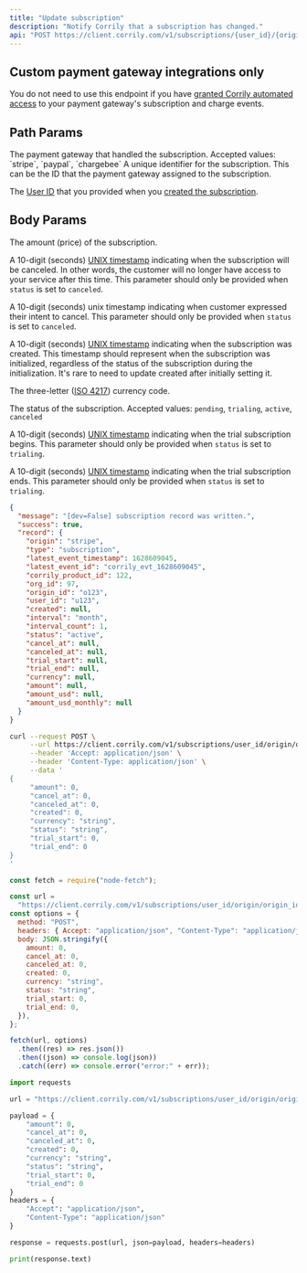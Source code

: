 ```yaml
---
title: "Update subscription"
description: "Notify Corrily that a subscription has changed."
api: "POST https://client.corrily.com/v1/subscriptions/{user_id}/{origin}/{origin_id}"
---
```


<Warning>
  <h2>Custom payment gateway integrations only</h2>

You do not need to use this endpoint if you have [granted Corrily automated access](../payment-gateways/integration-guide#recommended-provide-automated-access-of-subscription-and-charge-events) to your payment gateway's subscription and charge events.

</Warning>

## Path Params

<ParamField path="origin" type="string" required>
  The payment gateway that handled the subscription. Accepted values: `stripe`,
  `paypal`, `chargebee`
</ParamField>

<ParamField path="origin_id" type="string" required>
  A unique identifier for the subscription. This can be the ID that the payment
  gateway assigned to the subscription.
</ParamField>

<ParamField path="user_id" type="string" required>

The [User ID](../users/user-ids) that you provided when you [created the subscription](./create-subscription).

</ParamField>

## Body Params

<ParamField body="amount" type="float">

The amount (price) of the subscription.

</ParamField>

<ParamField body="cancel_at" type="integer">

A 10-digit (seconds) [UNIX timestamp](https://en.wikipedia.org/wiki/Unix_time)
indicating when the subscription will be canceled. In other words, the
customer will no longer have access to your service after this time. This
parameter should only be provided when `status` is set to `canceled`.

</ParamField>

<ParamField body="canceled_at" type="integer">

A 10-digit (seconds) unix timestamp indicating when customer expressed their
intent to cancel. This parameter should only be provided when `status` is set
to `canceled`.

</ParamField>

<ParamField body="created" type="integer">

A 10-digit (seconds) [UNIX timestamp](https://en.wikipedia.org/wiki/Unix_time)
indicating when the subscription was created. This timestamp should represent
when the subscription was initialized, regardless of the status of the
subscription during the initialization. It's rare to need to update created
after initially setting it.

</ParamField>

<ParamField body="currency" type="string">

The three-letter ([ISO
4217](https://en.wikipedia.org/wiki/ISO_4217#Active_codes)) currency code.

</ParamField>

<ParamField body="status" type="string">

The status of the subscription. Accepted values: `pending`, `trialing`,
`active`, `canceled`

</ParamField>

<ParamField body="trial_start" type="integer">

A 10-digit (seconds) [UNIX timestamp](https://en.wikipedia.org/wiki/Unix_time)
indicating when the trial subscription begins. This parameter should only be
provided when `status` is set to `trialing`.

</ParamField>

<ParamField body="trial_end" type="integer">

A 10-digit (seconds) [UNIX timestamp](https://en.wikipedia.org/wiki/Unix_time)
indicating when the trial subscription ends. This parameter should only be
provided when `status` is set to `trialing`.

</ParamField>

<ResponseExample>

```json Example
{
  "message": "[dev=False] subscription record was written.",
  "success": true,
  "record": {
    "origin": "stripe",
    "type": "subscription",
    "latest_event_timestamp": 1628609045,
    "latest_event_id": "corrily_evt_1628609045",
    "corrily_product_id": 122,
    "org_id": 97,
    "origin_id": "o123",
    "user_id": "u123",
    "created": null,
    "interval": "month",
    "interval_count": 1,
    "status": "active",
    "cancel_at": null,
    "canceled_at": null,
    "trial_start": null,
    "trial_end": null,
    "currency": null,
    "amount": null,
    "amount_usd": null,
    "amount_usd_monthly": null
  }
}
```

</ResponseExample>

<RequestExample>

```bash Bash
curl --request POST \
     --url https://client.corrily.com/v1/subscriptions/user_id/origin/origin_id \
     --header 'Accept: application/json' \
     --header 'Content-Type: application/json' \
     --data '
{
     "amount": 0,
     "cancel_at": 0,
     "canceled_at": 0,
     "created": 0,
     "currency": "string",
     "status": "string",
     "trial_start": 0,
     "trial_end": 0
}
'
```

```js Node
const fetch = require("node-fetch");

const url =
  "https://client.corrily.com/v1/subscriptions/user_id/origin/origin_id";
const options = {
  method: "POST",
  headers: { Accept: "application/json", "Content-Type": "application/json" },
  body: JSON.stringify({
    amount: 0,
    cancel_at: 0,
    canceled_at: 0,
    created: 0,
    currency: "string",
    status: "string",
    trial_start: 0,
    trial_end: 0,
  }),
};

fetch(url, options)
  .then((res) => res.json())
  .then((json) => console.log(json))
  .catch((err) => console.error("error:" + err));
```

```python Python
import requests

url = "https://client.corrily.com/v1/subscriptions/user_id/origin/origin_id"

payload = {
    "amount": 0,
    "cancel_at": 0,
    "canceled_at": 0,
    "created": 0,
    "currency": "string",
    "status": "string",
    "trial_start": 0,
    "trial_end": 0
}
headers = {
    "Accept": "application/json",
    "Content-Type": "application/json"
}

response = requests.post(url, json=payload, headers=headers)

print(response.text)
```

</RequestExample>
